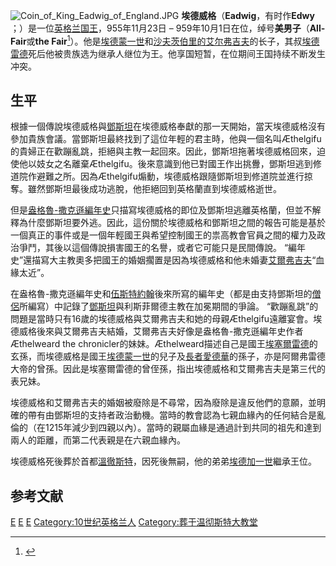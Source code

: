 {{Expand|time=2014-08-14}}
{{noteTA
|1=zh-cn:埃德威格;zh-tw:愛德威
|2=zh-cn:埃德蒙;zh-sg:爱德蒙;zh-tw:愛德蒙
|3=zh-cn:韦塞克斯;zh-tw:威塞克斯
}}
{{Infobox royalty
| type = monarch
| name = 埃德威格
| succession = [[英格兰国王|英格兰国王]]
| image = File:King Edwy engraving.jpg
| rank =12th
| reign =955年11月23日—959年10月1日
| predecessor =[[埃德雷德|埃德雷德]]
| successor =[[和平者埃德加|埃德加一世]]
| house = [[威塞克斯家族|威塞克斯家族]]
| birth_date =941年
| birth_place = [[英格兰|英格兰]][[韦塞克斯|韦塞克斯]]
| death_date ={{death date and age|de=yes|959|10|1|941|0|0}}
| death_place =[[英格兰|英格兰]][[格洛斯特|格洛斯特]]
| place of burial =[[温彻斯特大教堂|温彻斯特大教堂]]
| consort = yes
| spouse = [[艾尔弗吉夫_(爱德威之妻)|艾尔弗吉夫]]
| father =英格兰国王[[爱德蒙一世|爱德蒙一世]]
| mother =[[沙夫茨伯里的艾尔弗吉夫|沙夫茨伯里的艾尔弗吉夫]]
}}
[[File:Coin_of_King_Eadwig_of_England.JPG|thumb]]
'''埃德威格'''（'''Eadwig'''，有时作'''Edwy''' ；{{bd|941年||959年|10月1日|catIdx=E}}）是一位[[英格兰国王|英格兰国王]]，955年11月23日 – 959年10月1日在位，绰号'''美男子'''（'''All-Fair'''或'''the Fair'''<ref>{{Cite web |url=http://www.britainexpress.com/History/monarchs.htm |title=Britain Express - English Monarchs |accessdate=2016-10-16 |archive-date=2016-07-23 |archive-url=https://web.archive.org/web/20160723015343/http://www.britainexpress.com/History/monarchs.htm |dead-url=no }}</ref>）。他是[[埃德蒙一世|埃德蒙一世]]和[[沙夫茨伯里的艾尔弗吉夫|沙夫茨伯里的艾尔弗吉夫]]的长子，其叔[[埃德雷德|埃德雷德]]死后他被贵族选为继承人继位为王。他享国短暂，在位期间王国持续不断发生冲突。

==生平==
根據一個傳說埃德威格與[[鄧斯坦|鄧斯坦]]在埃德威格奉獻的那一天開始，當天埃德威格沒有參加貴族會議。當鄧斯坦最終找到了這位年輕的君主時，他與一個名叫Æthelgifu的貴婦正在歡蹦亂跳，拒絕與主教一起回來。因此，鄧斯坦拖著埃德威格回來，迫使他以妓女之名離棄Æthelgifu。後來意識到他已對國王作出挑釁，鄧斯坦逃到修道院作避難之所。因為Æthelgifu煽動，埃德威格跟隨鄧斯坦到修道院並進行掠奪。雖然鄧斯坦最後成功逃脫，他拒絕回到英格蘭直到埃德威格逝世。

但是[[盎格魯-撒克遜編年史|盎格魯-撒克遜編年史]]只描寫埃德威格的即位及鄧斯坦逃離英格蘭，但並不解釋為什麼鄧斯坦要外逃。因此，這份關於埃德威格和鄧斯坦之間的報告可能是基於一個真正的事件或是一個年輕國王與希望控制國王的祟高教會官員之間的權力及政治爭鬥，其後以這個傳說損害國王的名譽，或者它可能只是民間傳說。 “編年史”還描寫大主教奧多把國王的婚姻擱置是因為埃德威格和他未婚妻[[艾爾弗吉夫_(埃德威格之妻)|艾爾弗吉夫]]“血緣太近”。

在盎格魯-撒克遜編年史和[[伍斯特約翰|伍斯特約翰]]後來所寫的編年史（都是由支持鄧斯坦的[[僧侶|僧侶]]所編寫）中記錄了[[鄧斯坦|鄧斯坦]]與利斯菲爾德主教在加冕期間的爭論。 “歡蹦亂跳”的問題是當時只有16歲的埃德威格與艾爾弗吉夫和她的母親Æthelgifu遠離宴會。埃德威格後來與艾爾弗吉夫結婚，艾爾弗吉夫好像是盎格魯-撒克遜編年史作者Æthelweard the chronicler的妹妹。Æthelweard描述自己是國王[[埃塞爾雷德_(威塞克斯)|埃塞爾雷德]]的玄孫，而埃德威格是國王[[埃德蒙一世|埃德蒙一世]]的兒子及[[長者愛德華|長者愛德華]]的孫子，亦是阿爾弗雷德大帝的曾孫。因此是埃塞爾雷德的曾侄孫，指出埃德威格和艾爾弗吉夫是第三代的表兄妹。

埃德威格和艾爾弗吉夫的婚姻被廢除是不尋常，因為廢除是違反他們的意願，並明確的帶有由鄧斯坦的支持者政治動機。當時的教會認為七親血緣內的任何結合是亂倫的（在1215年減少到四親以內）。當時的親屬血緣是通過計到共同的祖先和達到兩人的距離，而第二代表親是在六親血緣內。

埃德威格死後葬於首都[[溫徹斯特|溫徹斯特]]，因死後無嗣，他的弟弟[[和平者愛德加|埃德加一世]]繼承王位。

==参考文献==
{{reflist}}

{{s-start}}
{{s-hou|[[威塞克斯王朝|威塞克斯王朝]]||941年|959年|10月1日}}
{{s-reg|}}
{{S-bef|before=[[埃德雷德|埃德雷德]]}}
{{s-ttl|title=[[英格蘭君主列表|英格蘭國王]]|years=955年11月23日－959年10月1日}}
{{s-aft|after=[[和平者愛德加|埃德加一世]]}}
{{s-end}}

{{英格兰君主}}

{{Authority control}}
{{DEFAULTSORT:Eadwig Of England}}

[[Category:幼君|E]]
[[Category:英格兰君主|E]]
[[Category:盎格魯-撒克遜君主|E]]
[[Category:10世纪英格兰人|Category:10世纪英格兰人]]
[[Category:葬于温彻斯特大教堂|Category:葬于温彻斯特大教堂]]